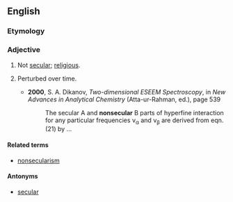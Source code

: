 ==English==

===Etymology===
{{prefix|non|secular}}

===Adjective===
{{en-adj|-}}

# Not [[secular]]; [[religious]].
# {{context|atomic physics|lang=en}} Perturbed over time.
#*'''2000''', S. A. Dikanov, ''Two-dimensional ESEEM Spectroscopy'', in ''New Advances in Analytical Chemistry'' (Atta-ur-Rahman, ed.), page 539
#*:The secular A and '''nonsecular''' B parts of hyperfine interaction for any particular frequencies ν<sub>α</sub> and ν<sub>β</sub> are derived from eqn.(21) by ...

====Related terms====
* [[nonsecularism]]

====Antonyms====
* [[secular]]